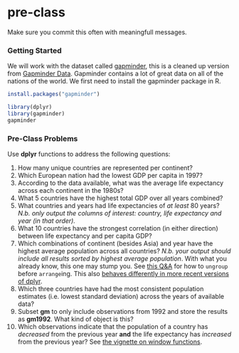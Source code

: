 # pre-class


Make sure you commit this often with meaningfull messages. 


### Getting Started


We will work with the dataset called [gapminder](https://github.com/jennybc/gapminder), this is a cleaned up version from [Gapminder Data](http://www.gapminder.org/data/). Gapminder contains a lot of great data on all of the nations of the world. We first need to install the gapminder package in R. 

```R
install.packages("gapminder")
```



```R
library(dplyr)
library(gapminder)
gapminder
```



### Pre-Class Problems

Use **dplyr** functions to address the following questions:

1. How many unique countries are represented per continent?
2. Which European nation had the lowest GDP per capita in 1997? 
3. According to the data available, what was the average life expectancy across each continent in the 1980s?
4. What 5 countries have the highest total GDP over all years combined?
5. What countries and years had life expectancies of _at least_ 80 years? _N.b. only output the columns of interest: country, life expectancy and year (in that order)._
6. What 10 countries have the strongest correlation (in either direction) between life expectancy and per capita GDP?
7. Which combinations of continent (besides Asia) and year have the highest average population across all countries? _N.b. your output should include all results sorted by highest average population_. With what you already know, this one may stump you. See [this Q&A](http://stackoverflow.com/q/27207963/654296) for how to `ungroup` before `arrange`ing. This also [behaves differently in more recent versions of dplyr](https://github.com/hadley/dplyr/releases/tag/v0.5.0).
8. Which three countries have had the most consistent population estimates (i.e. lowest standard deviation) across the years of available data? 
9. Subset **gm** to only include observations from 1992 and store the results as **gm1992**. What kind of object is this?
10. Which observations indicate that the population of a country has *decreased* from the previous year **and** the life expectancy has *increased* from the previous year? See [the vignette on window functions](https://cran.r-project.org/web/packages/dplyr/vignettes/window-functions.html).
